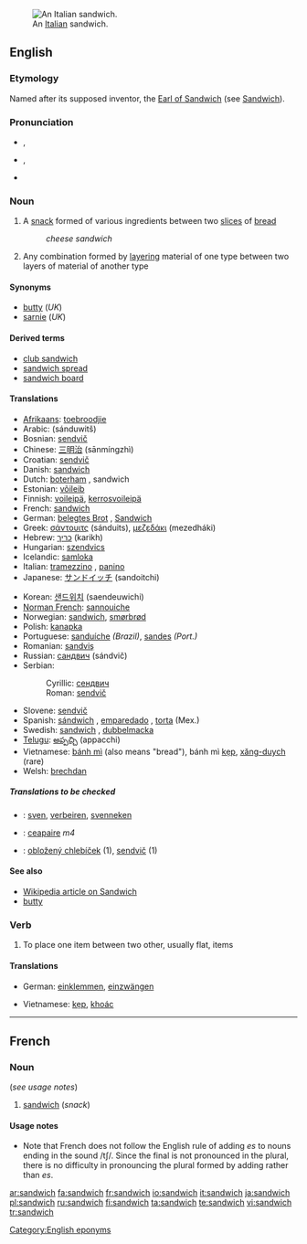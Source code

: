 {{see|Sandwich|sándwich}}
[[Image:Italian Sandwich.jpeg|thumb|An [[Italian]] sandwich.]]
==English==

===Etymology===
Named after its supposed inventor, the [[w:John Montagu, 4th Earl of Sandwich|Earl of Sandwich]] (see [[Sandwich]]).

===Pronunciation===
*{{IPA|/ˈsændwɪʧ/}}, {{IPA|/ˈsændwɪdʒ/}}
*{{SAMPA|/"s{ndwItS/}}, {{SAMPA|/"s{ndwIdZ/}}
*{{audio|en-us-sandwich.ogg|Audio (US)}}

===Noun===
{{en-noun|sandwich|es}}

# A [[snack]] formed of various ingredients between two [[slice]]s of [[bread]]
#:''cheese sandwich''
# Any combination formed by [[layering]] material of one type between two layers of material of another type

====Synonyms====
<!-- Australian slang "sanga" or "sanger" - need to check -->
*[[butty]] (''UK'')
*[[sarnie]] (''UK'')

====Derived terms====
*[[club sandwich]]
*[[sandwich spread]]
*[[sandwich board]]

====Translations====
{{trans-top|snack}}
*[[Afrikaans]]: [[toebroodjie]]
*Arabic: {{ARchar|[[ساندويتش]]}} (sánduwitš) {{m}}
*Bosnian: [[sendvič]] {{m}}
*Chinese: [[三明治]] (sānmíngzhì)
*Croatian: [[sendvič]] {{m}}
*Danish: [[#Danish|sandwich]]
*Dutch: [[boterham]] {{m}}, sandwich {{m}}
*Estonian: [[võileib]]
*Finnish: [[voileipä]], [[kerrosvoileipä]]
*French: [[sandwich#French|sandwich]] {{m}}
*German: [[belegtes Brot]] {{n}}, [[Sandwich]] {{n}}
*Greek: [[σάντουιτς]] {{n}} (sánduits), [[μεζεδάκι]] {{n}} (mezedháki)
*Hebrew: [[כריך]] (karikh)
*Hungarian: [[szendvics]]
*Icelandic: [[samloka]] {{f}}
*Italian: [[tramezzino]] {{m}}, [[panino]] {{m}}
*Japanese: [[サンドイッチ]] (sandoitchi)
{{trans-mid}}
*Korean: [[샌드위치]] (saendeuwichi)
*[[Norman French]]: [[sannouiche]]
*Norwegian: [[#Norwegian|sandwich]], [[smørbrød]]
*Polish: [[kanapka]] {{f}}
*Portuguese: [[sanduíche]] {{m}} ''(Brazil)'', [[sandes]] {{f}} ''(Port.)''
*Romanian: [[sandviş]] {{n}}
*Russian: [[сандвич]] (sándvič) {{m}}
*Serbian:
*:Cyrillic: [[сендвич]] {{m}}
*:Roman: [[sendvič]] {{m}}
*Slovene: [[sendvič]] {{m}}
*Spanish: [[sándwich]] {{m}}, [[emparedado]] {{m}}, [[torta]] {{f}} (Mex.)
*Swedish: [[sandwich#Swedish|sandwich]] {{c}}, [[dubbelmacka]] {{c}}
*[[Telugu]]: [[అప్పచ్చి]] (appacchi)
*Vietnamese: [[bánh mì]] (also means "bread"), bánh mì [[kẹp]], [[xăng-duych]] (rare)
*Welsh: [[brechdan]]
{{trans-bottom}}

{{trans-top|layers of material}}
{{trans-mid}}
{{trans-bottom}}

=====Translations to be checked=====
<!--Remove this section once all of the translations below have been moved into the tables above.-->
{{checktrans-top}}
*{{ttbc|Flemish}}: [[sven]], [[verbeiren]], [[svenneken]]
*{{ttbc|Irish}}: [[ceapaire]] ''m4''
*{{ttbc|Slovak}}: [[obložený chlebíček]] {{m}} (1), [[sendvič]] {{m}} (1)
{{checktrans-bottom}}

====See also====
*[[:w:sandwich|Wikipedia article on Sandwich]]
*[[butty]]

===Verb===
{{en-verb|sandwich|es}}

# To place one item between two other, usually flat, items

====Translations====
{{trans-top|to place one item between two other, usually flat, items}}
*German: [[einklemmen]], [[einzwängen]]
{{trans-mid}}
*Vietnamese: [[kẹp]], [[khoác]]
{{trans-bottom}}

[[Category:English eponyms]]

----

==French==

===Noun===
{{fr-noun-reg|m}} (''see usage notes'')

# [[sandwich#English|sandwich]] (''snack'')

====Usage notes====
*Note that French does not follow the English rule of adding ''es'' to nouns ending in the sound /tʃ/. Since the final {{s}} is not pronounced in the plural, there is no difficulty in pronouncing the plural formed by adding {{s}} rather than ''es''.

[[ar:sandwich]]
[[fa:sandwich]]
[[fr:sandwich]]
[[io:sandwich]]
[[it:sandwich]]
[[ja:sandwich]]
[[pl:sandwich]]
[[ru:sandwich]]
[[fi:sandwich]]
[[ta:sandwich]]
[[te:sandwich]]
[[vi:sandwich]]
[[tr:sandwich]]